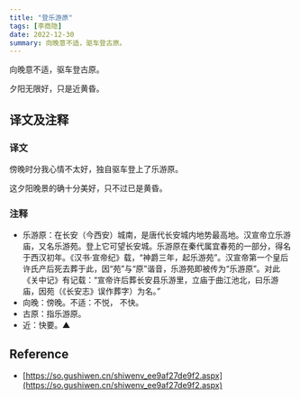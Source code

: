 ```yaml
---
title: "登乐游原"
tags: [李商隐]
date: 2022-12-30
summary: 向晚意不适，驱车登古原。
---
```


向晚意不适，驱车登古原。

夕阳无限好，只是近黄昏。

## 译文及注释

### 译文

傍晚时分我心情不太好，独自驱车登上了乐游原。

这夕阳晚景的确十分美好，只不过已是黄昏。

### 注释

- 乐游原：在长安（今西安）城南，是唐代长安城内地势最高地。汉宣帝立乐游庙，又名乐游苑。登上它可望长安城。乐游原在秦代属宜春苑的一部分，得名于西汉初年。《汉书·宣帝纪》载，“神爵三年，起乐游苑”。汉宣帝第一个皇后许氏产后死去葬于此，因“苑”与“原”谐音，乐游苑即被传为“乐游原”。对此《关中记》有记载：“宣帝许后葬长安县乐游里，立庙于曲江池北，曰乐游庙，因苑（《长安志》误作葬字）为名。”
- 向晚：傍晚。不适：不悦， 不快。
- 古原：指乐游原。
- 近：快要。▲

## Reference

- [https://so.gushiwen.cn/shiwenv_ee9af27de9f2.aspx](https://so.gushiwen.cn/shiwenv_ee9af27de9f2.aspx)